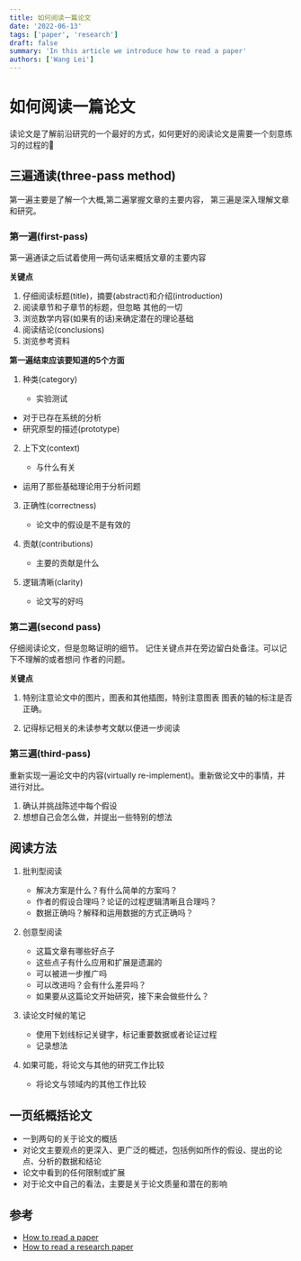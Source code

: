 ```yaml
---
title: 如何阅读一篇论文
date: '2022-06-13'
tags: ['paper', 'research']
draft: false
summary: 'In this article we introduce how to read a paper'
authors: ['Wang Lei']
---
```


# 如何阅读一篇论文

读论文是了解前沿研究的一个最好的方式，如何更好的阅读论文是需要一个刻意练习的过程的🧐

## 三遍通读(three-pass method)

第一遍主要是了解一个大概,第二遍掌握文章的主要内容，
第三遍是深入理解文章和研究。


### 第一遍(first-pass)

第一遍通读之后试着使用一两句话来概括文章的主要内容

**关键点**

1. 仔细阅读标题(title)，摘要(abstract)和介绍(introduction)
2. 阅读章节和子章节的标题，但忽略
其他的一切
3. 浏览数学内容(如果有的话)来确定潜在的理论基础
4. 阅读结论(conclusions)
5. 浏览参考资料

**第一遍结束应该要知道的5个方面**

1. 种类(category)

   - 实验测试
  - 对于已存在系统的分析
  - 研究原型的描述(prototype)

2. 上下文(context)

   - 与什么有关
  - 运用了那些基础理论用于分析问题

3. 正确性(correctness)

   - 论文中的假设是不是有效的

4. 贡献(contributions)

   - 主要的贡献是什么

5. 逻辑清晰(clarity)

   - 论文写的好吗


### 第二遍(second pass)

仔细阅读论文，但是忽略证明的细节。
记住关键点并在旁边留白处备注。可以记下不理解的或者想问
作者的问题。

**关键点**

1. 特别注意论文中的图片，图表和其他插图，特别注意图表
图表的轴的标注是否正确。

2. 记得标记相关的未读参考文献以便进一步阅读


### 第三遍(third-pass)

重新实现一遍论文中的内容(virtually re-implement)。重新做论文中的事情，并进行对比。

1. 确认并挑战陈述中每个假设
2. 想想自己会怎么做，并提出一些特别的想法

## 阅读方法

1. 批判型阅读

   - 解决方案是什么？有什么简单的方案吗？
   - 作者的假设合理吗？论证的过程逻辑清晰且合理吗？
   - 数据正确吗？解释和运用数据的方式正确吗？

2. 创意型阅读

   - 这篇文章有哪些好点子
   - 这些点子有什么应用和扩展是遗漏的
   - 可以被进一步推广吗
   - 可以改进吗？会有什么差异吗？
   - 如果要从这篇论文开始研究，接下来会做些什么？

3. 读论文时候的笔记

   - 使用下划线标记关键字，标记重要数据或者论证过程
   - 记录想法

4. 如果可能，将论文与其他的研究工作比较

   - 将论文与领域内的其他工作比较

## 一页纸概括论文

- 一到两句的关于论文的概括
-  对论文主要观点的更深入、更广泛的概述，包括例如所作的假设、提出的论点、分析的数据和结论
- 论文中看到的任何限制或扩展
- 对于论文中自己的看法，主要是关于论文质量和潜在的影响

## 参考

- [How to read a paper](https://web.stanford.edu/class/cs245/readings/how-to-read-a-paper.pdf)
- [How to read a research paper](https://www.eecs.harvard.edu/~michaelm/postscripts/ReadPaper.pdf)
